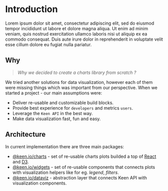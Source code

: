
<Meta title="Docs|Introduction" />

# Introduction

Lorem ipsum dolor sit amet, consectetur adipiscing elit, sed do eiusmod tempor incididunt ut labore et dolore magna aliqua. Ut enim ad minim veniam, quis nostrud exercitation ullamco laboris nisi ut aliquip ex ea commodo consequat. Duis aute irure dolor in reprehenderit in voluptate velit esse cillum dolore eu fugiat nulla pariatur.

## Why

> *Why we decided to create a charts library from scratch ?*

We tried another solutions for data visualization, however each of them were missing things which was important from our perspective.
When we started a project - our main assumptions were:

- Deliver re-usable and customizable build blocks.
- Provide best experience for `developers` and metrics `users`.
- Leverage the `Keen API` in the best way.
- Make data visualization fast, fun and easy.

## Architecture

In current implementation there are three main packages:
- [@keen.io/charts](?path=/docs/docs-charts--page) - set of re-usable charts plots builded a top of [React](https://reactjs.org/) and [D3](https://d3js.org/).
- [@keen.io/widgets](?path=/docs/docs-widgets--page) - set of re-usable components that connects plots with visualization helpers like for eg. *legend*, *filters*.
- [@keen.io/dataviz](?path=/docs/docs-datviz--page) - abstraction layer that connects Keen API with visualization components.
